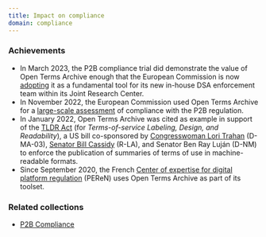 ```yaml
---
title: Impact on compliance
domain: compliance
---
```


### Achievements

- In March 2023, the P2B compliance trial did demonstrate the value of Open Terms Archive enough that the European Commission is now [adopting](https://github.com/OpenTermsArchive/engine/issues/1001) it as a fundamental tool for its new in-house DSA enforcement team within its Joint Research Center.
- In November 2022, the European Commission used Open Terms Archive for a [large-scale assessment](https://ppmi.lt/news-insights/ppmi-has-completed-early-evaluation-p2b-regulation) of compliance with the P2B regulation.
- In January 2022, Open Terms Archive was cited as example in support of the [TLDR Act](https://www.lifewire.com/the-tldr-act-could-help-you-make-sense-of-terms-of-service-agreements-5216643) (for _Terms-of-service Labeling, Design, and Readability_), a US bill co-sponsored by [Congresswoman Lori Trahan](https://trahan.house.gov/) (D-MA-03), [Senator Bill Cassidy](https://www.cassidy.senate.gov/) (R-LA), and Senator Ben Ray Luján (D-NM) to enforce the publication of summaries of terms of use in machine-readable formats.
- Since September 2020, the French [Center of expertise for digital platform regulation](https://www.peren.gouv.fr/en/) (PEReN) uses Open Terms Archive as part of its toolset.

### Related collections

- [P2B Compliance](https://github.com/OpenTermsArchive/p2b-compliance-versions/)
